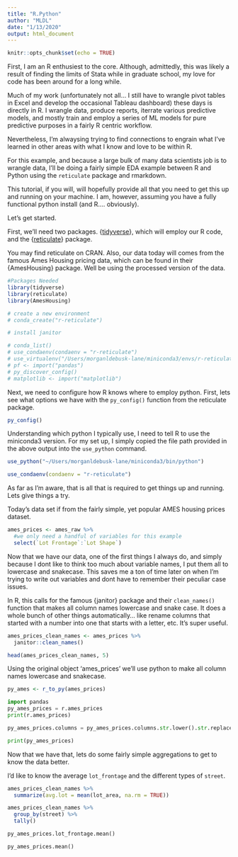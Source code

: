 ```yaml
---
title: "R.Python"
author: "MLDL"
date: "1/13/2020"
output: html_document
---
```


```r
knitr::opts_chunk$set(echo = TRUE)
```

First, I am an R enthusiest to the core. Although, admittedly, this was likely a result of finding the limits of Stata while in graduate school, my love for code has been around for a long while. 

Much of my work (unfortunately not all... I still have to wrangle pivot tables in Excel and develop the occasional Tableau dashboard) these days is directly in R. I wrangle data, produce reports, iterrate various predictive models, and mostly train and employ a series of ML models for pure predictive purposes in a fairly R centric workflow. 

Nevertheless, I'm alwaysing trying to find connections to engrain what I've learned in other areas with what I know and love to be within R. 

For this example, and because a large bulk of many data scientists job is to wrangle data, I'll be doing a fairly simple EDA example between R and Python using the `reticulate` package and rmarkdown. 

This tutorial, if you will, will hopefully provide all that you need to get this up and running on your machine. I am, however, assuming you have a fully functional python install (and R.... obviously). 

Let's get started. 

First, we'll need two packages.  {[tidyverse](https://www.tidyverse.org)}, which will employ our R code, and the {[reticulate](https://rstudio.github.io/reticulate/)} package. 

You may find reticulate on CRAN. Also, our data today will comes from the famous Ames Housing pricing data, which can be found in their {AmesHousing} package. Well be using the processed version of the data. 

```r
#Packages Needed
library(tidyverse)
library(reticulate)
library(AmesHousing)

# create a new environment 
# conda_create("r-reticulate")

# install janitor

# conda_list()
# use_condaenv(condaenv = "r-reticulate")
# use_virtualenv("/Users/morganldebusk-lane/miniconda3/envs/r-reticulate/", required = TRUE)
# pf <- import("pandas")
# py_discover_config()
# matplotlib <- import("matplotlib")
```

Next, we need to configure how R knows where to employ python. First, lets see what options we have with the `py_config()` function from the reticulate package. 

```r
py_config()
```

Understanding which python I typically use, I need to tell R to use the miniconda3 version. For my set up, I simply copied the file path provided in the above output into the `use_python` command. 



```r
use_python("~/Users/morganldebusk-lane/miniconda3/bin/python")
```

```r
use_condaenv(condaenv = "r-reticulate")
```
As far as I'm aware, that is all that is required to get things up and running. Lets give things a try. 

Today's data set if from the fairly simple, yet popular AMES housing prices dataset. 


```r
ames_prices <- ames_raw %>%
  #we only need a handful of variables for this example
  select(`Lot Frontage`:`Lot Shape`)
```

Now that we have our data, one of the first things I always do, and simply because I dont like to think too much about variable names, I put them all to lowercase and snakecase. This saves me a ton of time later on when I'm trying to write out variables and dont have to remember their peculiar case issues. 

In R, this calls for the famous {janitor} package and their `clean_names()` function that makes all column names lowercase and snake case. It does a whole bunch of other things automatically... like rename columns that started with a number into one that starts with a letter, etc. It's super useful. 

```r
ames_prices_clean_names <- ames_prices %>% 
  janitor::clean_names()
```



```r
head(ames_prices_clean_names, 5)
```

Using the original object 'ames_prices' we'll use python to make all column names lowercase and snakecase. 

```r
py_ames <- r_to_py(ames_prices)
```

```python
import pandas
py_ames_prices = r.ames_prices
print(r.ames_prices)
```

```python
py_ames_prices.columns = py_ames_prices.columns.str.lower().str.replace(' ', '_')

print(py_ames_prices)
```

Now that we have that, lets do some fairly simple aggregations to get to know the data better. 

I'd like to know the average `lot_frontage` and the different types of `street`. 

```r
ames_prices_clean_names %>%
  summarize(avg.lot = mean(lot_area, na.rm = TRUE))
```

```r
ames_prices_clean_names %>%
  group_by(street) %>% 
  tally()
```

```python
py_ames_prices.lot_frontage.mean()
```

```python
py_ames_prices.mean()

```

